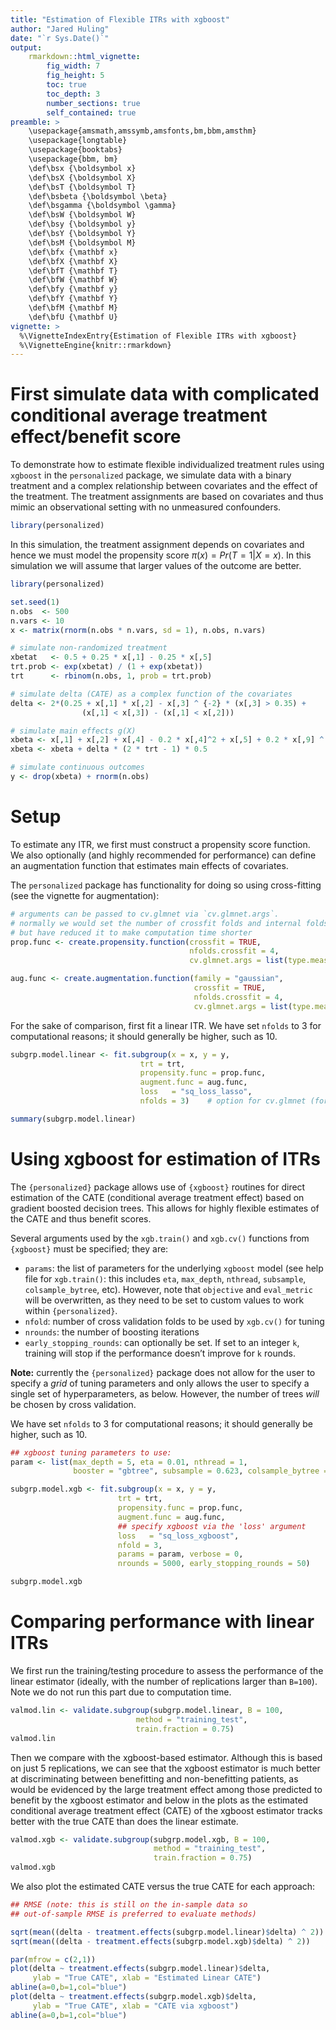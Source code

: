 ```yaml
---
title: "Estimation of Flexible ITRs with xgboost"
author: "Jared Huling"
date: "`r Sys.Date()`"
output: 
    rmarkdown::html_vignette:
        fig_width: 7
        fig_height: 5
        toc: true
        toc_depth: 3
        number_sections: true
        self_contained: true
preamble: >
    \usepackage{amsmath,amssymb,amsfonts,bm,bbm,amsthm}
    \usepackage{longtable}
    \usepackage{booktabs}
    \usepackage{bbm, bm}
    \def\bsx {\boldsymbol x}
    \def\bsX {\boldsymbol X}
    \def\bsT {\boldsymbol T}
    \def\bsbeta {\boldsymbol \beta}
    \def\bsgamma {\boldsymbol \gamma}
    \def\bsW {\boldsymbol W}
    \def\bsy {\boldsymbol y}
    \def\bsY {\boldsymbol Y}
    \def\bsM {\boldsymbol M}
    \def\bfx {\mathbf x}
    \def\bfX {\mathbf X}
    \def\bfT {\mathbf T}
    \def\bfW {\mathbf W}
    \def\bfy {\mathbf y}
    \def\bfY {\mathbf Y}
    \def\bfM {\mathbf M}
    \def\bfU {\mathbf U}
vignette: >
  %\VignetteIndexEntry{Estimation of Flexible ITRs with xgboost}
  %\VignetteEngine{knitr::rmarkdown}
---
```


# First simulate data with complicated conditional average treatment effect/benefit score

To demonstrate how to estimate flexible individualized treatment rules using `xgboost` in the `personalized` package, we simulate data with a binary treatment and a complex relationship between covariates and the effect of the treatment. The treatment assignments are based on covariates and thus mimic an observational setting with no unmeasured confounders.

```r
library(personalized)
```

In this simulation, the treatment assignment depends on covariates and hence we must model the propensity score $\pi(x) = Pr(T = 1 | X = x)$. In this simulation we will assume that larger values of the outcome are better. 

```r
library(personalized)

set.seed(1)
n.obs  <- 500
n.vars <- 10
x <- matrix(rnorm(n.obs * n.vars, sd = 1), n.obs, n.vars)

# simulate non-randomized treatment
xbetat   <- 0.5 + 0.25 * x[,1] - 0.25 * x[,5]
trt.prob <- exp(xbetat) / (1 + exp(xbetat))
trt      <- rbinom(n.obs, 1, prob = trt.prob)

# simulate delta (CATE) as a complex function of the covariates
delta <- 2*(0.25 + x[,1] * x[,2] - x[,3] ^ {-2} * (x[,3] > 0.35) + 
                (x[,1] < x[,3]) - (x[,1] < x[,2]))

# simulate main effects g(X)
xbeta <- x[,1] + x[,2] + x[,4] - 0.2 * x[,4]^2 + x[,5] + 0.2 * x[,9] ^ 2
xbeta <- xbeta + delta * (2 * trt - 1) * 0.5

# simulate continuous outcomes
y <- drop(xbeta) + rnorm(n.obs)
```


# Setup

To estimate any ITR, we first must construct a propensity score function. We also optionally (and highly recommended for performance) can define an augmentation function that estimates main effects of covariates.

The `personalized` package has functionality for doing so using cross-fitting (see the vignette for augmentation):

```r
# arguments can be passed to cv.glmnet via `cv.glmnet.args`.
# normally we would set the number of crossfit folds and internal folds to be larger, 
# but have reduced it to make computation time shorter
prop.func <- create.propensity.function(crossfit = TRUE,
                                        nfolds.crossfit = 4,
                                        cv.glmnet.args = list(type.measure = "auc", nfolds = 3))
```

```r
aug.func <- create.augmentation.function(family = "gaussian",
                                         crossfit = TRUE,
                                         nfolds.crossfit = 4,
                                         cv.glmnet.args = list(type.measure = "mse", nfolds = 3))
```


For the sake of comparison, first fit a linear ITR. We have set `nfolds` to 3 for computational reasons; it should generally be higher, such as 10.
```r
subgrp.model.linear <- fit.subgroup(x = x, y = y,
                             trt = trt,
                             propensity.func = prop.func,
                             augment.func = aug.func,
                             loss   = "sq_loss_lasso",
                             nfolds = 3)    # option for cv.glmnet (for ITR estimation)

summary(subgrp.model.linear)
```

# Using xgboost for estimation of ITRs

The `{personalized}` package allows use of `{xgboost}` routines for direct estimation of the CATE (conditional average treatment effect) based on gradient boosted decision trees. This allows for highly flexible estimates of the CATE and thus benefit scores. 

Several arguments used by the `xgb.train()` and `xgb.cv()` functions from `{xgboost}` must be specified; they are:

- `params`: the list of parameters for the underlying `xgboost` model (see help file for `xgb.train()`: this includes `eta`, `max_depth`, `nthread`, `subsample`, `colsample_bytree`, etc). However, note that `objective` and `eval_metric` will be overwritten, as they need to be set to custom values to work within `{personalized}`.
- `nfold`: number of cross validation folds to be used by `xgb.cv()` for tuning
- `nrounds`: the number of boosting iterations
- `early_stopping_rounds`: can optionally be set. If set to an integer `k`, training will stop if the performance doesn't improve for `k` rounds.


**Note:** currently the `{personalized}` package does not allow for the user to specify a *grid* of tuning parameters and only allows the user to specify a single set of hyperparameters, as below. However, the number of trees *will* be chosen by cross validation.

We have set `nfolds` to 3 for computational reasons; it should generally be higher, such as 10.
```r

## xgboost tuning parameters to use:
param <- list(max_depth = 5, eta = 0.01, nthread = 1, 
              booster = "gbtree", subsample = 0.623, colsample_bytree = 1)

subgrp.model.xgb <- fit.subgroup(x = x, y = y,
                        trt = trt,
                        propensity.func = prop.func,
                        augment.func = aug.func,
                        ## specify xgboost via the 'loss' argument
                        loss   = "sq_loss_xgboost",
                        nfold = 3,
                        params = param, verbose = 0,
                        nrounds = 5000, early_stopping_rounds = 50)

subgrp.model.xgb
```

# Comparing performance with linear ITRs

We first run the training/testing procedure to assess the performance of the linear estimator (ideally, with the number of replications larger than `B=100`). Note we do not run this part due to computation time.

```r
valmod.lin <- validate.subgroup(subgrp.model.linear, B = 100,
                            method = "training_test",
                            train.fraction = 0.75)
valmod.lin
```

Then we compare with the xgboost-based estimator. Although this is based on just 5 replications, we can see that the xgboost estimator is much better at discriminating between benefitting and non-benefitting patients, as would be evidenced by the large treatment effect among those predicted to benefit by the xgboost estimator and below in the plots as the estimated conditional average treatment effect (CATE) of the xgboost estimator tracks better with the true CATE than does the linear estimate.

```r
valmod.xgb <- validate.subgroup(subgrp.model.xgb, B = 100,
                                method = "training_test",
                                train.fraction = 0.75)
valmod.xgb
```



We also plot the estimated CATE versus the true CATE for each approach:

```r

## RMSE (note: this is still on the in-sample data so
## out-of-sample RMSE is preferred to evaluate methods)

sqrt(mean((delta - treatment.effects(subgrp.model.linear)$delta) ^ 2))
sqrt(mean((delta - treatment.effects(subgrp.model.xgb)$delta) ^ 2))

par(mfrow = c(2,1))
plot(delta ~ treatment.effects(subgrp.model.linear)$delta,
     ylab = "True CATE", xlab = "Estimated Linear CATE")
abline(a=0,b=1,col="blue")
plot(delta ~ treatment.effects(subgrp.model.xgb)$delta,
     ylab = "True CATE", xlab = "CATE via xgboost") 
abline(a=0,b=1,col="blue")
```
